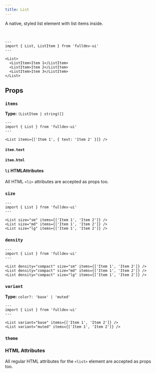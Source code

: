 ```yaml
---
title: List
---
```



A native, styled list element with list items inside.

<br />

```astro live
---
import { List, ListItem } from 'fulldev-ui'
---

<List>
  <ListItem>Item 1</ListItem>
  <ListItem>Item 2</ListItem>
  <ListItem>Item 3</ListItem>
</List>
```

## Props

### `items`

**Type:** `(ListItem | string)[]`

```astro live
---
import { List } from 'fulldev-ui'
---

<List items={['Item 1', { text: 'Item 2' }]} />
```

#### `item.text`

<TextProp />

#### `item.html`

<HtmlProp />

#### `li` HTMLAttributes

All HTML `<li>` attributes are accepted as props too.

### `size`

<SizeProp />

```astro live
---
import { List } from 'fulldev-ui'
---

<List size="sm" items={['Item 1', 'Item 2']} />
<List size="md" items={['Item 1', 'Item 2']} />
<List size="lg" items={['Item 1', 'Item 2']} />
```

### `density`

<DensityProp />

```astro live
---
import { List } from 'fulldev-ui'
---

<List density="compact" size="sm" items={['Item 1', 'Item 2']} />
<List density="compact" size="md" items={['Item 1', 'Item 2']} />
<List density="compact" size="lg" items={['Item 1', 'Item 2']} />
```

### `variant`

**Type:** `color?: 'base' | 'muted'`

<VariantProp />

```astro live
---
import { List } from 'fulldev-ui'
---

<List variant="base" items={['Item 1', 'Item 2']} />
<List variant="muted" items={['Item 1', 'Item 2']} />
```

### `theme`

<ThemeProp />

### HTML Attributes

All regular HTML attributes for the `<list>` element are accepted as props too.
